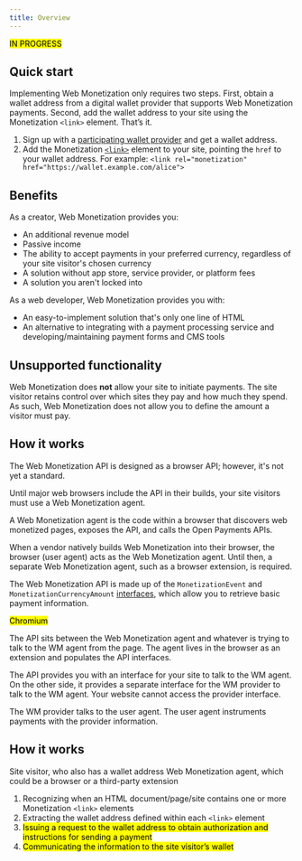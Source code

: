 ```yaml
---
title: Overview
---
```


<p><mark>IN PROGRESS</mark></p>

## Quick start

Implementing Web Monetization only requires two steps. First, obtain a wallet address from a digital wallet provider that supports Web Monetization payments. Second, add the wallet address to your site using the Monetization `<link>` element. That’s it.

1. Sign up with a [participating wallet provider](/docs/wallet/wallets) and get a wallet address.
2. Add the Monetization [`<link>`](/docs/implement/link) element to your site, pointing the `href` to your wallet address. For example: `<link rel="monetization" href="https://wallet.example.com/alice">`

## Benefits

As a creator, Web Monetization provides you:
* An additional revenue model
* Passive income
* The ability to accept payments in your preferred currency, regardless of your site visitor's chosen currency
* A solution without app store, service provider, or platform fees
* A solution you aren't locked into

As a web developer, Web Monetization provides you with:
* An easy-to-implement solution that's only one line of HTML
* An alternative to integrating with a payment processing service and developing/maintaining payment forms and CMS tools

## Unsupported functionality

Web Monetization does **not** allow your site to initiate payments. The site visitor retains control over which sites they pay and how much they spend. As such, Web Monetization does not allow you to define the amount a visitor must pay.

## How it works

The Web Monetization API is designed as a browser API; however, it's not yet a standard. 

Until major web browsers include the API in their builds, your site visitors must use a Web Monetization agent.




A Web Monetization agent is the code within a browser that discovers web monetized pages, exposes the API, and calls the Open Payments APIs. 






When a vendor natively builds Web Monetization into their browser, the browser (user agent) acts as the Web Monetization agent. Until then, a separate Web Monetization agent, such as a browser extension, is required.


The Web Monetization API is made up of the `MonetizationEvent` and `MonetizationCurrencyAmount` [interfaces](/docs/implement/wmapi-interfaces), which allow you to retrieve basic payment information.


<p><mark>Chromium</mark></p>

The API sits between the Web Monetization agent and whatever is trying to talk to the WM agent from the page. The agent lives in the browser as an extension and populates the API interfaces.

The API provides you with an interface for your site to talk to the WM agent. On the other side, it provides a separate interface for the WM provider to talk to the WM agent. Your website cannot access the provider interface.







The WM provider talks to the user agent. The user agent instruments payments with the provider information. 





## How it works


Site visitor, who also has a wallet address
Web Monetization agent, which could be a browser or a third-party extension






1. Recognizing when an HTML document/page/site contains one or more Monetization `<link>` elements
2. Extracting the wallet address defined within each `<link>` element
3. <mark>Issuing a request to the wallet address to obtain authorization and instructions for sending a payment</mark>
4. <mark>Communicating the information to the site visitor’s wallet</mark>

